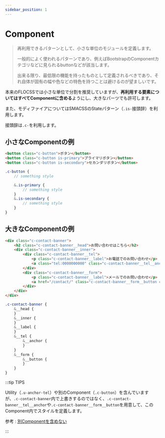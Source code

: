 ```yaml
---
sidebar_position: 1
---
```


# Component

> 再利用できるパターンとして、小さな単位のモジュールを定義します。
>
> 一般的によく使われるパターンであり、例えばBootstrapのComponentカテゴリなどに見られるbuttonなどが該当します。
>
> 出来る限り、最低限の機能を持ったものとして定義されるべきであり、それ自体が固有の幅や色などの特色を持つことは避けるのが望ましいです。

本来のFLOCSSでは小さな単位で分割を推奨していますが、**再利用する要素についてはすべてComponentに含める**ようにし、大きなパーツでも許可します。

また、モディファイアについてはSMACSSのStateパターン（`.is-`接頭辞）を利用します。

接頭辞は`.c-`を利用します。

## 小さなComponentの例

```html
<button class="c-button">ボタン</button>
<button class="c-button is-primary">プライマリボタン</button>
<button class="c-button is-secondary">セカンダリボタン</button>
```

```scss title="scss/object/component/_button.scss"
.c-button {
    // something style

    &.is-primary {
        // something style
    }
    &.is-secondary {
        // something style
    }
}
```

## 大きなComponentの例

```html
<div class="c-contact-banner">
    <h2 class="c-contact-banner__head">お問い合わせはこちら</h2>
    <div class="c-contact-banner__inner">
        <div class="c-contact-banner__tel">
            <p class="c-contact-banner__label">お電話でのお問い合わせ</p>
            <a class="tel:0000000000" class="c-contact-banner__tel__anchor u-anchor-tel">000-000-0000</a>
        </div>
        <div class="c-contact-banner__form">
            <p class="c-contact-banner__label">メールでのお問い合わせ</p>
            <a href="/contact/" class="c-contact-banner__form__button c-button">お問い合わせフォーム</a>
        </div>
    </div>
</div>
```

```scss title="scss/object/component/_contact-banner.scss"
.c-contact-banner {
    &__head {
    }
    &__inner {
    }
    &__label {
    }
    &__tel {
        &__anchor {
        }
    }
    &__form {
        &__button {
        }
    }
}
```

:::tip TIPS

Utility（`.u-anchor-tel`）や別のComponent（`.c-button`）を含んでいますが、`.c-contact-banner`内で上書きするのではなく、`.c-contact-banner__tel__anchor`や`.c-contact-banner__form__button`を用意して、このComponent内でスタイルを定義します。

参考 : [別Componentを含めない](/docs/html/methodologies/important/child)

:::
